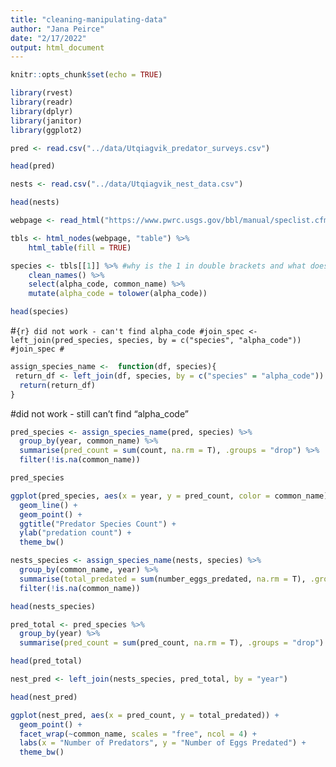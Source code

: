 ```yaml
---
title: "cleaning-manipulating-data"
author: "Jana Peirce"
date: "2/17/2022"
output: html_document
---
```


```r
knitr::opts_chunk$set(echo = TRUE)
```

```r
library(rvest)
library(readr)
library(dplyr)
library(janitor)
library(ggplot2)
```

```r
pred <- read.csv("../data/Utqiagvik_predator_surveys.csv")

head(pred)
```

```r
nests <- read.csv("../data/Utqiagvik_nest_data.csv")

head(nests)
```

```r
webpage <- read_html("https://www.pwrc.usgs.gov/bbl/manual/speclist.cfm")

tbls <- html_nodes(webpage, "table") %>% 
    html_table(fill = TRUE)

species <- tbls[[1]] %>% #why is the 1 in double brackets and what does it refer to
    clean_names() %>% 
    select(alpha_code, common_name) %>% 
    mutate(alpha_code = tolower(alpha_code))
```

```r
head(species)
```

#```{r} did not work - can't find alpha_code
#join_spec <- left_join(pred_species, species, by = c("species", "alpha_code"))
#join_spec
#```

```r
assign_species_name <-  function(df, species){
 return_df <- left_join(df, species, by = c("species" = "alpha_code"))
  return(return_df)
}
```

#did not work - still can't find "alpha_code"
```r
pred_species <- assign_species_name(pred, species) %>% 
  group_by(year, common_name) %>% 
  summarise(pred_count = sum(count, na.rm = T), .groups = "drop") %>% 
  filter(!is.na(common_name))

pred_species
```

```r
ggplot(pred_species, aes(x = year, y = pred_count, color = common_name))+
  geom_line() +
  geom_point() +
  ggtitle("Predator Species Count") +
  ylab("predation count") +
  theme_bw()
```

```r
nests_species <- assign_species_name(nests, species) %>% 
  group_by(common_name, year) %>% 
  summarise(total_predated = sum(number_eggs_predated, na.rm = T), .groups = "drop") %>% 
  filter(!is.na(common_name))

head(nests_species)
```

```r
pred_total <- pred_species %>% 
  group_by(year) %>% 
  summarise(pred_count = sum(pred_count, na.rm = T), .groups = "drop")

head(pred_total)
```

```r
nest_pred <- left_join(nests_species, pred_total, by = "year")

head(nest_pred)
```
 
```r
ggplot(nest_pred, aes(x = pred_count, y = total_predated)) + 
  geom_point() +
  facet_wrap(~common_name, scales = "free", ncol = 4) +
  labs(x = "Number of Predators", y = "Number of Eggs Predated") + 
  theme_bw()
```

